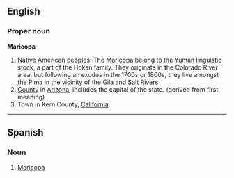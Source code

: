 == English ==

=== Proper noun ===
'''Maricopa'''

#[[Native American]] peoples: The Maricopa belong to the Yuman linguistic stock, a part of the Hokan family. They originate in the Colorado River area, but following an exodus in the 1700s or 1800s, they live amongst the Pima in the vicinity of the Gila and Salt Rivers.
#[[County]] in [[Arizona]], includes the capital of the state. (derived from first meaning)
#Town in Kern County, [[California]].

----

==Spanish==
===Noun===<!-- proper noun in spanish? capitalised in spanish? -->

# [[Maricopa]]